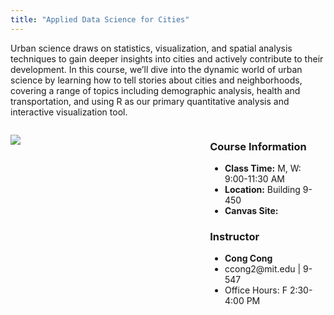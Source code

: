 ```yaml
---
title: "Applied Data Science for Cities"
---
```


Urban science draws on statistics, visualization, and spatial analysis techniques to gain deeper insights into cities and actively contribute to their development. In this course, we'll dive into the dynamic world of urban science by learning how to tell stories about cities and neighborhoods, covering a range of topics including demographic analysis, health and transportation, and using R as our primary quantitative analysis and interactive visualization tool.

::: columns
::: {.column width="50%"}
![](img/pic.gif)
:::

::: {.column width="10%"}
:::

::: {.column width="40%"}
### Course Information

-   **Class Time:** M, W: 9:00-11:30 AM
-   **Location:** Building 9-450
-   **Canvas Site:**

### Instructor

-   **Cong Cong**
-   ccong2\@mit.edu \| 9-547
-   Office Hours: F 2:30-4:00 PM
:::
:::
